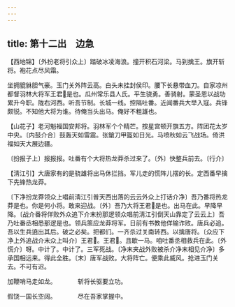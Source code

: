 ```yaml
---
---
---
```

title: 第十二出　边急
---




【西地锦】〔外扮老将引众上〕踏破冰凌海浪。撞开积石河梁。马到擒王。旗开斩将。袍花点尽风霜。

坐拥貔貅胆气豪。玉门关外阵云高。白头未挂封侯印。腰下长悬带血刀。自家凉州都督羽林大将军王君是也。瓜州常乐县人氏。平生骁勇。善骑射。蒙圣恩以战功累升今职。陇右河西。听吾节制。长城一线。控隔吐番。近闻番兵大举入寇。兵锋颇锐。不知他大将为谁。待俺当头出马。俺好不粗雄也。

【山花子】老河魁福国安邦将。羽林军个个精芒。按星宫顿开旗五方。阵团花太岁中央。〔内鼓介合〕鼓轰天如雷震。张鎗刀甲盔如日光。马喷秋如云飞战场。倚洪福如天大展边疆。

〔扮报子上〕报报报。吐番有个大将热龙莽杀过来了。〔外〕快整兵前去。〔行介〕

【淸江引】大唐家有的是骁雄将出马休拦挡。军儿走的慌阵儿摆的长。定西番早擒下先锋热龙莽。

〔下净扮龙莽领众上唱前淸江引普天西出落的云云外众上打话介净〕吾乃番将热龙莽是也。你是何小将。敢来迎战。〔外〕吾乃大将王君是也。出马在此。早降早降。〔战介番将佯败外众追下介末扮那逻领众唱前淸江引倒天山靠定了云云上〕吾乃吐番丞相悉那逻是也。领兵策应龙莽将军。日前有书教他佯输诈败。唐兵必追。吾以生兵遶出其后。破之必矣。把都们。一齐杀过关南转西。以擒唐将。〔众应下净上外追战介末众上叫介〕王君。王君。且歇一马。咱吐番丞相救兵在此。〔外慌介〕呀。中计了。中计了。三军死战。〔净末夹战外败被杀介净末相见介净〕多承国相远来。得此全胜。〔末〕唐军战败。大将阵亡。便乘此威风。抢进玉门关去。不可有迟。

加鞭哨马走如龙。　　　　斩将长驱要立功。

假饶一国长空阔。　　　　尽在吾家掌握中。
